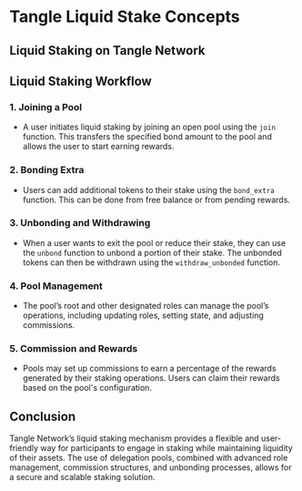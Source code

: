 # Tangle Liquid Stake Concepts

## Liquid Staking on Tangle Network

## Liquid Staking Workflow

### 1. **Joining a Pool**
   - A user initiates liquid staking by joining an open pool using the `join` function. This transfers the specified bond amount to the pool and allows the user to start earning rewards.

### 2. **Bonding Extra**
   - Users can add additional tokens to their stake using the `bond_extra` function. This can be done from free balance or from pending rewards.

### 3. **Unbonding and Withdrawing**
   - When a user wants to exit the pool or reduce their stake, they can use the `unbond` function to unbond a portion of their stake. The unbonded tokens can then be withdrawn using the `withdraw_unbonded` function.

### 4. **Pool Management**
   - The pool’s root and other designated roles can manage the pool’s operations, including updating roles, setting state, and adjusting commissions. 

### 5. **Commission and Rewards**
   - Pools may set up commissions to earn a percentage of the rewards generated by their staking operations. Users can claim their rewards based on the pool's configuration.

## Conclusion

Tangle Network’s liquid staking mechanism provides a flexible and user-friendly way for participants to engage in staking while maintaining liquidity of their assets. The use of delegation pools, combined with advanced role management, commission structures, and unbonding processes, allows for a secure and scalable staking solution.

